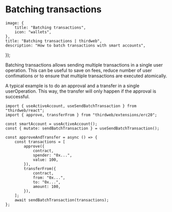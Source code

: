
# Batching transactions

	image: {
		title: "Batching transactions",
		icon: "wallets",
	},
	title: "Batching transactions | thirdweb",
	description: "How to batch transactions with smart accounts",
});

Batching transactions allows sending multiple transactions in a single user operation. This can be useful to save on fees, reduce number of user confimations or to ensure that multiple transactions are executed atomically.

A typical example is to do an approval and a transfer in a single userOperation. This way, the transfer will only happen if the approval is successful.

```tsx
import { useActiveAccount, useSendBatchTransaction } from "thirdweb/react";
import { approve, transferFrom } from "thirdweb/extensions/erc20";

const smartAccount = useActiveAccount();
const { mutate: sendBatchTransaction } = useSendBatchTransaction();

const approveAndTransfer = async () => {
	const transactions = [
		approve({
			contract,
			spender: "0x...",
			value: 100,
		}),
		transferFrom({
			contract,
			from: "0x...",
			to: "0x...",
			amount: 100,
		}),
	];
	await sendBatchTransaction(transactions);
};
```